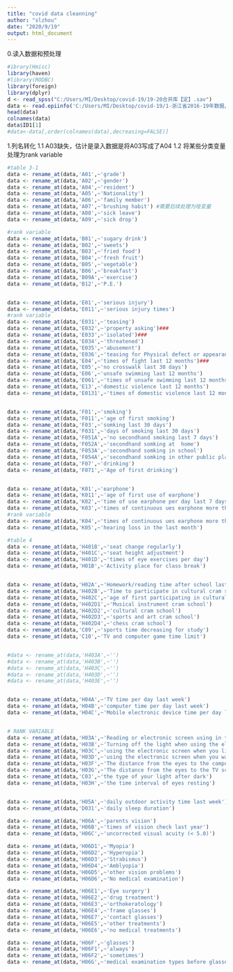 ```yaml
---
title: "covid data cleanning"
author: "slzhou"
date: "2020/9/19"
output: html_document
---
```

0.读入数据和预处理
```r
#ibrary(Hmisc)
library(haven)
#library(RODBC)
library(foreign)
library(dplyr)
d <- read_spss("C:/Users/MI/Desktop/covid-19/19-20合并库【定】.sav")
data <- read.epiinfo('C:/Users/MI/Desktop/covid-19/1-浙江省2016-19年数据/全国项目16-18/浙江省学生常见病监测数据（最终库）/（浙江省） 表3-1+表4 学生健康状况及影响因素调查表&视力不良.rec')
head(data)
colnames(data)
data$ID1[1]
#data<-data[,order(colnames(data),decreasing=FALSE)]
```


1.列名转化
1.1 A03缺失，估计是录入数据是将A03写成了A04
1.2 将某些分类变量处理为rank variable
```r
#table 3-1
data <- rename_at(data,'A01',~'grade')
data <- rename_at(data,'A02',~'gender')
data <- rename_at(data,'A04',~'resident')
data <- rename_at(data,'A05',~'Nationality')
data <- rename_at(data,'A06',~'family member')
data <- rename_at(data,'A07',~'brushing habit') #需要后续处理为哑变量
data <- rename_at(data,'A08',~'sick leave')
data <- rename_at(data,'A09',~'sick drop')

#rank variable
data <- rename_at(data,'B01',~'sugary drink')
data <- rename_at(data,'B02',~'sweets')
data <- rename_at(data,'B03',~'fried food')
data <- rename_at(data,'B04',~'fresh fruit')
data <- rename_at(data,'B05',~'vegetable')
data <- rename_at(data,'B06',~'breakfast')
data <- rename_at(data,'B09A',~'exercise')
data <- rename_at(data,'B12',~'P.E.')


data <- rename_at(data,'E01',~'serious injury')
data <- rename_at(data,'E011',~'serious injury times')
#rank variable
data <- rename_at(data,'E031',~'teasing')
data <- rename_at(data,'E032',~'property asking')###
data <- rename_at(data,'E033',~'isolated')###
data <- rename_at(data,'E034',~'threatened')
data <- rename_at(data,'E035',~'abusement')
data <- rename_at(data,'E036',~'teasing for Physical defect or appearance')
data <- rename_at(data,'E04',~'times of fight last 12 months')###
data <- rename_at(data,'E05',~'no crosswalk last 30 days')
data <- rename_at(data,'E06',~'unsafe swimming last 12 months')
data <- rename_at(data,'E061',~'times of unsafe swimming last 12 months')
data <- rename_at(data,'E13',~'domestic violence last 12 months')
data <- rename_at(data,'E0131',~'times of domestic violence last 12 months')


data <- rename_at(data,'F01',~'smoking')
data <- rename_at(data,'F011',~'age of first smoking')
data <- rename_at(data,'F03',~'somking last 30 days')
data <- rename_at(data,'F031',~'days of smoking last 30 days')
data <- rename_at(data,'F051A',~'no secondhand smoking last 7 days')
data <- rename_at(data,'F052A',~'secondhand somking at  home')
data <- rename_at(data,'F053A',~'secondhand somking in school')
data <- rename_at(data,'F054A',~'secondhand somking in other public place')
data <- rename_at(data,'F07',~'drinking')
data <- rename_at(data,'F071',~'Age of first drinking')


data <- rename_at(data,'K01',~'earphone')
data <- rename_at(data,'K011',~'age of first use of earphone')
data <- rename_at(data,'K02',~'time of use earphone per day last 7 days')
data <- rename_at(data,'K03',~'times of continuous ues earphone more than 1 hour last 7 days')
#rank variable
data <- rename_at(data,'K04',~'times of continuous ues earphone more than 30 minutes in a noisy environment last 7 days')###
data <- rename_at(data,'K05',~'hearing loss in the last month')
```


```r
#table 4
data <- rename_at(data,'H401B',~'seat change regularly')
data <- rename_at(data,'H401C',~'seat height adjustment')
data <- rename_at(data,'H401D',~'times of eye exercises per day')
data <- rename_at(data,'H01B',~'Activity place for class break')


data <- rename_at(data,'H02A',~'Homework/reading time after school last week')
data <- rename_at(data,'H402B',~'Time to participate in cultural cram school last week')
data <- rename_at(data,'H402C',~'age of first participating in cultural cram school')
data <- rename_at(data,'H402D1',~'Musical instrument cram school')
data <- rename_at(data,'H402D2',~'cultural cram school')
data <- rename_at(data,'H402D3',~'sports and art cram school')
data <- rename_at(data,'H402D4',~'chess cram school')
data <- rename_at(data,'C09',~'sports time decreasing for study')
data <- rename_at(data,'C10',~'TV and computer game time limit')


#data <- rename_at(data,'H403A',~'')
#data <- rename_at(data,'H403B',~'')
#data <- rename_at(data,'H403C',~'')
#data <- rename_at(data,'H403D',~'')
#data <- rename_at(data,'H403E',~'')


data <- rename_at(data,'H04A',~'TV time per day last week')
data <- rename_at(data,'H04B',~'computer time per day last week')
data <- rename_at(data,'H04C',~'Mobile electronic device time per day last week')


# RANK VARIABLE
data <- rename_at(data,'H03A',~'Reading or electronic screen using in the sun')
data <- rename_at(data,'H03B',~'Turning off the light when using the electronic screen after dark')
data <- rename_at(data,'H03C',~'using the electronic screen when you lie down')
data <- rename_at(data,'H03D',~'using the electronic screen when you walk or driving')###
data <- rename_at(data,'H03F',~'The distance from the eyes to the computer screen is more than 66cm')
data <- rename_at(data,'H03G',~'The distance from the eyes to the TV screen is more than 3m')
data <- rename_at(data,'C03',~'the type of your light after dark')
data <- rename_at(data,'H03H',~'the time interval of eyes resting')


data <- rename_at(data,'H05A',~'daily outdoor activity time last week')
data <- rename_at(data,'D031',~'daily sleep duration')

data <- rename_at(data,'H06A',~'parents vision')
data <- rename_at(data,'H06B',~'times of vision check last year')
data <- rename_at(data,'H06C',~'uncorrected visual acuity (< 5.0)')

data <- rename_at(data,'H06D1',~'Myopia')
data <- rename_at(data,'H06D2',~'Hyperopia')
data <- rename_at(data,'H06D3',~'Strabismus')
data <- rename_at(data,'H06D4',~'Amblyopia')
data <- rename_at(data,'H06D5',~'other vision problems')
data <- rename_at(data,'H06D6',~'No medical examination')

data <- rename_at(data,'H06E1',~'Eye surgery')
data <- rename_at(data,'H06E2',~'drug treatment')
data <- rename_at(data,'H06E3',~'orthokeratology')
data <- rename_at(data,'H06E4',~'frame glasses')
data <- rename_at(data,'H06E7',~'contact glasses')
data <- rename_at(data,'H06E5',~'other treatments')
data <- rename_at(data,'H06E6',~'no medical treatments')

data <- rename_at(data,'H06F',~'glasses')
data <- rename_at(data,'H06F1',~'always')
data <- rename_at(data,'H06F2',~'sometimes')
data <- rename_at(data,'H06G',~'medical examination types before glasses-wearing')
```

